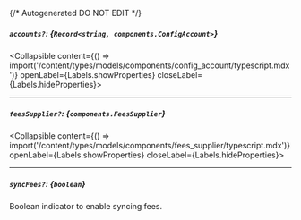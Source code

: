 {/* Autogenerated DO NOT EDIT  */}

##### `accounts?`: *{`Record<string, components.ConfigAccount>`}*
<Collapsible content={() => import('/content/types/models/components/config_account/typescript.mdx')} openLabel={Labels.showProperties} closeLabel={Labels.hideProperties}>
</Collapsible>

---
##### `feesSupplier?`: *{`components.FeesSupplier`}*
<Collapsible content={() => import('/content/types/models/components/fees_supplier/typescript.mdx')} openLabel={Labels.showProperties} closeLabel={Labels.hideProperties}>
</Collapsible>

---
##### `syncFees?`: *{`boolean`}*
Boolean indicator to enable syncing fees.


